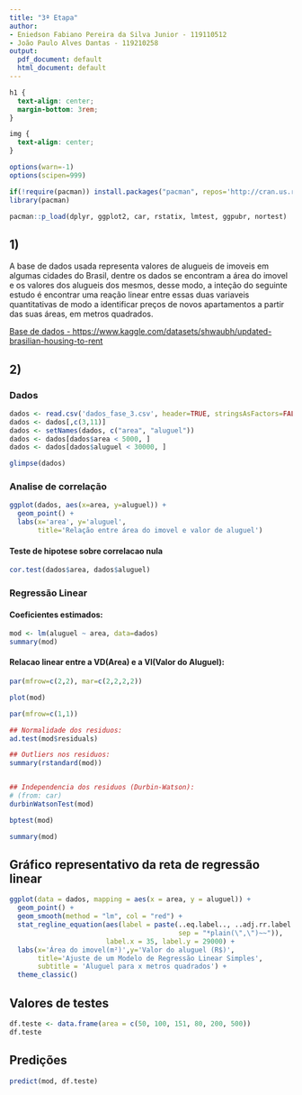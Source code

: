 ```yaml
---
title: "3ª Etapa"
author:
- Eniedson Fabiano Pereira da Silva Junior - 119110512
- João Paulo Alves Dantas - 119210258
output:
  pdf_document: default
  html_document: default
---
```


```css
h1 {
  text-align: center;
  margin-bottom: 3rem;
}

img {
  text-align: center;
}
```

```r
options(warn=-1)
options(scipen=999)

if(!require(pacman)) install.packages("pacman", repos='http://cran.us.r-project.org')
library(pacman)

pacman::p_load(dplyr, ggplot2, car, rstatix, lmtest, ggpubr, nortest)
```

## 1)

A base de dados usada representa valores de alugueis de imoveis em algumas cidades do Brasil, dentre os dados se encontram a área do imovel e os valores dos alugueis dos mesmos, desse modo, a inteção do seguinte estudo é encontrar uma reação linear entre essas duas variaveis quantitativas de modo a identificar preços de novos apartamentos a partir das suas áreas, em metros quadrados.

[Base de dados - https://www.kaggle.com/datasets/shwaubh/updated-brasilian-housing-to-rent](https://www.kaggle.com/datasets/shwaubh/updated-brasilian-housing-to-rent)

## 2)

### Dados

```r
dados <- read.csv('dados_fase_3.csv', header=TRUE, stringsAsFactors=FALSE)
dados <- dados[,c(3,11)]
dados <- setNames(dados, c("area", "aluguel"))
dados <- dados[dados$area < 5000, ]
dados <- dados[dados$aluguel < 30000, ]
```

```r
glimpse(dados)
```

### Analise de correlação

```r
ggplot(dados, aes(x=area, y=aluguel)) +
  geom_point() +
  labs(x='area', y='aluguel', 
       title='Relação entre área do imovel e valor de aluguel')
```

#### Teste de hipotese sobre correlacao nula
```r
cor.test(dados$area, dados$aluguel)
```

### Regressão Linear

#### Coeficientes estimados:   
```r
mod <- lm(aluguel ~ area, data=dados)
summary(mod)
```
  
#### Relacao linear entre a VD(Area) e a VI(Valor do Aluguel):  
\phantom{text}  
```r
par(mfrow=c(2,2), mar=c(2,2,2,2))

plot(mod)

par(mfrow=c(1,1))
```

```r
## Normalidade dos residuos:
ad.test(mod$residuals)

## Outliers nos residuos:
summary(rstandard(mod))


## Independencia dos residuos (Durbin-Watson):
# (from: car)
durbinWatsonTest(mod)

bptest(mod)

summary(mod)
```

## Gráfico representativo da reta de regressão linear

```r
ggplot(data = dados, mapping = aes(x = area, y = aluguel)) +
  geom_point() +
  geom_smooth(method = "lm", col = "red") +
  stat_regline_equation(aes(label = paste(..eq.label.., ..adj.rr.label..,
                                          sep = "*plain(\",\")~~")),
                        label.x = 35, label.y = 29000) +
  labs(x='Área do imovel(m²)',y='Valor do aluguel (R$)',
       title='Ajuste de um Modelo de Regressão Linear Simples',
       subtitle = 'Aluguel para x metros quadrados') +
  theme_classic()
```

## Valores de testes
```r
df.teste <- data.frame(area = c(50, 100, 151, 80, 200, 500))
df.teste
```

## Predições
```r
predict(mod, df.teste)
```